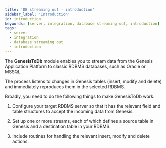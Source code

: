 ```yaml
---
title: 'DB streaming out - introduction'
sidebar_label: 'Introduction'
id: introduction
keywords: [server, integration, database streaming out, introduction]
tags:
  - server
  - integration
  - database streaming out
  - introduction
---
```


The **GenesisToDb** module enables you to stream data from the Genesis Application Platform to classic RDBMS databases, such as Oracle or MSSQL.

The process listens to changes in Genesis tables (insert, modify and delete) and immediately reproduces them in the selected RDBMS.

Broadly, you need to do the following things to make GenesisToDb work:

1. Configure your target RDBMS server so that it has the relevant field and table structures to accept the incoming data from Genesis.

2. Set up one or more streams, each of which defines a source table in Genesis and a destination table in your RDBMS.

3. Include routines for handling the relevant insert, modify and delete actions.